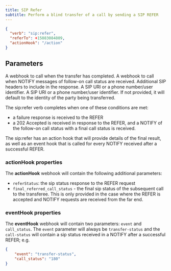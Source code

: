 ```yaml
---
title: SIP Refer
subtitle: Perform a blind transfer of a call by sending a SIP REFER
---
```


```json
{
  "verb": "sip:refer",
  "referTo": +15083084809,
  "actionHook": "/action"
}
```

## Parameters

<ParamField path="actionHook" type="string" required={false}>
  A webhook to call when the transfer has completed.
</ParamField>

<ParamField path="eventHook" type="string" required={false}>
  A webhook to call when NOTIFY messages of follow-on call status are received.
</ParamField>

<ParamField path="headers" type="object" required={false}>
  Additional SIP headers to include in the response.
</ParamField>

<ParamField path="referTo" type="string" required={true}>
  A SIP URI or a phone number/user identifier.
</ParamField>

<ParamField path="referredBy" type="string" required={false}>
  A SIP URI or a phone number/user identifier.  
  If not provided, it will default to the identity of the party being transferred.
</ParamField>

The sip:refer verb completes when one of these conditions are met:
- a failure response is received to the REFER
- a 202 Accepted is received in response to the REFER, and a NOTIFY of the follow-on call status with a final call status is received.

The sip:refer has an action hook that will provide details of the final result, 
as well as an event hook that is called for every NOTIFY received after a successful REFER.

### actionHook properties

The **actionHook** webhook will contain the following additional parameters:

- `referStatus`: the sip status response to the REFER request
- `final_referred_call_status` - the final sip status of the subsequent call to the transferee.  This is only provided in the case where the REFER is accepted and NOTIFY requests are received from the far end.

### eventHook properties

The **eventHook** webhook will contain two parameters: `event` and `call_status`.  The `event` parameter will always be `transfer-status` and the `call-status` will contain a sip status received in a NOTIFY after a successful REFER; e.g.
```json
{
	"event": "transfer-status",
	"call_status": "180"
}
```

